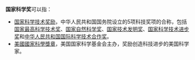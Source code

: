 '''国家科学奖'''可以指：

* [[国家科学技术奖励|国家科学技术奖励]]，中华人民共和国国务院设立的5项科技奖项的合称，包括[[国家最高科学技术奖|国家最高科学技术奖]]、[[国家自然科学奖|国家自然科学奖]]、[[国家技术发明奖|国家技术发明奖]]、[[国家科学技术进步奖|国家科学技术进步奖]]和[[中华人民共和国国际科学技术合作奖|中华人民共和国国际科学技术合作奖]]。
* [[美國國家科學獎章|美國國家科學獎章]]，美国国家科学基金会主办，奖励创造科技进步的美国科学家。

{{disambig|cat=五字消歧义}}